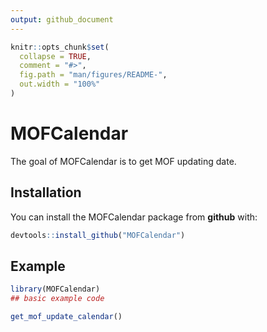 ```yaml
---
output: github_document
---
```


<!-- README.md is generated from README.Rmd. Please edit that file -->

```r
knitr::opts_chunk$set(
  collapse = TRUE,
  comment = "#>",
  fig.path = "man/figures/README-",
  out.width = "100%"
)
```

# MOFCalendar

<!-- badges: start -->
<!-- badges: end -->

The goal of MOFCalendar is to get MOF updating date.

## Installation

You can install the MOFCalendar package from **github** with:

``` r
devtools::install_github("MOFCalendar")
```

## Example

```r
library(MOFCalendar)
## basic example code

get_mof_update_calendar()
```



